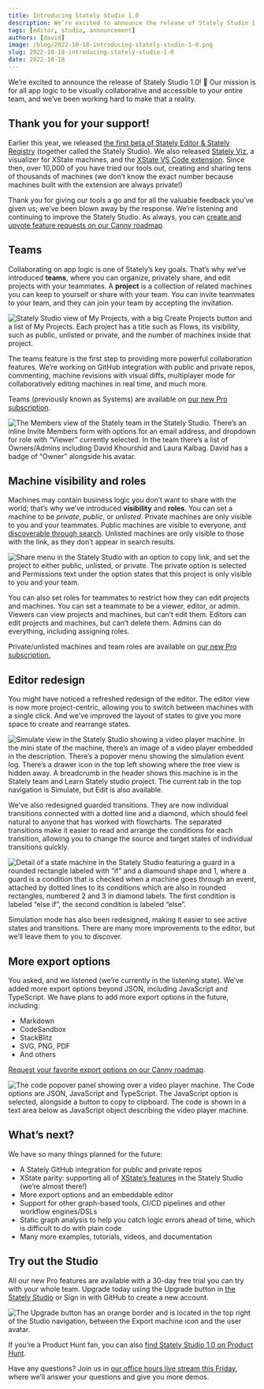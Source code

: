 ```yaml
---
title: Introducing Stately Studio 1.0
description: We’re excited to announce the release of Stately Studio 1.0! We’ve been working on Stately Studio for over a year now, and we’re thrilled to share it with you.
tags: [editor, studio, announcement]
authors: [david]
image: /blog/2022-10-18-introducing-stately-studio-1-0.png
slug: 2022-10-18-introducing-stately-studio-1-0
date: 2022-10-18
---
```


We’re excited to announce the release of Stately Studio 1.0! 🚀 Our mission is for all app logic to be visually collaborative and accessible to your entire team, and we’ve been working hard to make that a reality.

<!--truncate-->

## Thank you for your support!

Earlier this year, we released [the first beta of Stately Editor & Stately Registry](/blog/2022-2-6-stately-editor-public-beta/index.mdx) (together called the Stately Studio). We also released [Stately Viz](https://stately.ai/viz), a visualizer for XState machines, and the [XState VS Code extension](https://marketplace.visualstudio.com/items?itemName=statelyai.stately-vscode). Since then, over 10,000 of you have tried our tools out, creating and sharing tens of thousands of machines (we don’t know the exact number because machines built with the extension are always private!) 

Thank you for giving our tools a go and for all the valuable feedback you’ve given us; we’ve been blown away by the response. We’re listening and continuing to improve the Stately Studio. As always, you can [create and upvote feature requests on our Canny roadmap](https://statelyai.canny.io).

## Teams

Collaborating on app logic is one of Stately’s key goals. That’s why we’ve introduced **teams**, where you can organize, privately share, and edit projects with your teammates. A **project** is a collection of related machines you can keep to yourself or share with your team. You can invite teammates to your team, and they can join your team by accepting the invitation.

![Stately Studio view of My Projects, with a big Create Projects button and a list of My Projects. Each project has a title such as Flows, its visibility, such as public, unlisted or private, and the number of machines inside that project.](studio-1-0-projects.png)

The teams feature is the first step to providing more powerful collaboration features. We’re working on GitHub integration with public and private repos, commenting, machine revisions with visual diffs, multiplayer mode for collaboratively editing machines in real time, and much more.

Teams (previously known as Systems) are available on [our new Pro subscription](https://stately.ai/pricing).

![The Members view of the Stately team in the Stately Studio. There’s an inline Invite Members form with options for an email address, and dropdown for role with “Viewer” currently selected. In the team there’s a list of Owners/Admins including David Khourshid and Laura Kalbag. David has a badge of “Owner” alongside his avatar.](studio-1-0-teams.png)

## Machine visibility and roles

Machines may contain business logic you don’t want to share with the world; that’s why we’ve introduced **visibility** and **roles**. You can set a machine to be *private*, *public*, or *unlisted*. Private machines are only visible to you and your teammates. Public machines are visible to everyone, and [discoverable through search](https://stately.ai/registry/discover). Unlisted machines are only visible to those with the link, as they don’t appear in search results.

![Share menu in the Stately Studio with an option to copy link, and set the project to either public, unlisted, or private. The private option is selected and Permissions text under the option states that this project is only visible to you and your team.](studio-1-0-visibility.png)

You can also set roles for teammates to restrict how they can edit projects and machines. You can set a teammate to be a viewer, editor, or admin. Viewers can view projects and machines, but can’t edit them. Editors can edit projects and machines, but can’t delete them. Admins can do everything, including assigning roles.

Private/unlisted machines and team roles are available on [our new Pro subscription.](https://stately.ai/pricing)

## Editor redesign

You might have noticed a refreshed redesign of the editor. The editor view is now more project-centric, allowing you to switch between machines with a single click. And we’ve improved the layout of states to give you more space to create and rearrange states. 

![Simulate view in the Stately Studio showing a video player machine. In the mini state of the machine, there’s an image of a video player embedded in the description. There’s a popover menu showing the simulation event log. There’s a drawer icon in the top left showing where the tree view is hidden away. A breadcrumb in the header shows this machine is in the Stately team and Learn Stately studio project. The current tab in the top navigation is Simulate, but Edit is also available.](studio-1-0-simulate.png)

We’ve also redesigned guarded transitions. They are now individual transitions connected with a dotted line and a diamond, which should feel natural to anyone that has worked with flowcharts. The separated transitions make it easier to read and arrange the conditions for each transition, allowing you to change the source and target states of individual transitions quickly.

![Detail of a state machine in the Stately Studio featuring a guard in a rounded rectangle labeled with “if” and a diamound shape and 1, where a guard is a condition that is checked when a machine goes through an event, attached by dotted lines to its conditions which are also in rounded rectangles, numbered 2 and 3 in diamond labels. The first condition is labeled “else if”, the second condition is labeled “else”.](studio-1-0-guards.png)

Simulation mode has also been redesigned, making it easier to see active states and transitions. There are many more improvements to the editor, but we’ll leave them to you to discover.

## More export options

You asked, and we listened (we’re currently in the listening state). We’ve added more export options beyond JSON, including JavaScript and TypeScript. We have plans to add more export options in the future, including:

- Markdown
- CodeSandbox
- StackBlitz
- SVG, PNG, PDF
- And others 

[Request your favorite export options on our Canny roadmap](https://statelyai.canny.io).

![The code popover panel showing over a video player machine. The Code options are JSON, JavaScript and TypeScript. The JavaScript option is selected, alongside a button to copy to clipboard. The code is shown in a text area below as JavaScript object describing the video player machine.](studio-1-0-export.png)

## What’s next?

We have so many things planned for the future:

- A Stately GitHub integration for public and private repos
- XState parity: supporting all of [XState’s features](https://github.com/statelyai/xstate) in the Stately Studio (we’re almost there!)
- More export options and an embeddable editor
- Support for other graph-based tools, CI/CD pipelines and other workflow engines/DSLs
- Static graph analysis to help you catch logic errors ahead of time, which is difficult to do with plain code
- Many more examples, tutorials, videos, and documentation

## Try out the Studio

All our new Pro features are available with a 30-day free trial you can try with your whole team. Upgrade today using the Upgrade button in [the Stately Studio](https://stately.ai/editor) or Sign in with GitHub to create a new account.

![The Upgrade button has an orange border and is located in the top right of the Studio navigation, between the Export machine icon and the user avatar.](studio-1-0-upgrade.png)

If you’re a Product Hunt fan, you can also [find Stately Studio 1.0 on Product Hunt](https://www.producthunt.com/posts/stately-studio-1-0).

Have any questions? Join us in [our office hours live stream this Friday](https://www.youtube.com/watch?v=JcT7iJOPFjE), where we’ll answer your questions and give you more demos.